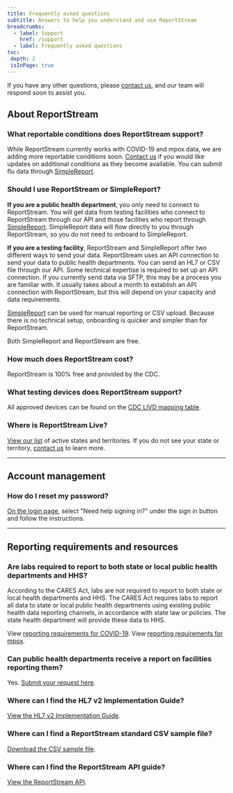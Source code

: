 ```yaml
---
title: Frequently asked questions
subtitle: Answers to help you understand and use ReportStream
breadcrumbs:
  - label: Support
    href: /support
  - label: Frequently asked questions
toc:
 depth: 2
 isInPage: true
---
```

If you have any other questions, please [contact us](https://app.smartsheetgov.com/b/form/ff33efa457be461c9893301d4c0ec12d), and our team will respond soon to assist you.

## About ReportStream

### What reportable conditions does ReportStream support?
While ReportStream currently works with COVID-19 and mpox data, we are adding more reportable conditions soon. [Contact us](https://app.smartsheetgov.com/b/form/ff33efa457be461c9893301d4c0ec12d) if you would like updates on additional conditions as they become available. You can submit flu data through [SimpleReport](https://www.simplereport.gov/).

### Should I use ReportStream or SimpleReport?
**If you are a public health department**, you only need to connect to ReportStream. You will get data from testing facilities who connect to ReportStream through our API and those facilities who report through [SimpleReport](https://www.simplereport.gov/). SimpleReport data will flow directly to you through ReportStream, so you do not need to onboard to SimpleReport.

**If you are a testing facility**, ReportStream and SimpleReport offer two different ways to send your data. ReportStream uses an API connection to send your data to public health departments. You can send an HL7 or CSV file through our API.  Some technical expertise is required to set up an API connection. If you currently send data via SFTP, this may be a process you are familiar with. It usually takes about a month to establish an API connection with ReportStream, but this will depend on your capacity and data requirements.

[SimpleReport](https://www.simplereport.gov/) can be used for manual reporting or CSV upload. Because there is no technical setup, onboarding is quicker and simpler than for ReportStream.

Both SimpleReport and ReportStream are free.

### How much does ReportStream cost?
ReportStream is 100% free and provided by the CDC.

### What testing devices does ReportStream support?
All approved devices can be found on the [CDC LIVD mapping table](https://www.cdc.gov/csels/dls/livd-codes.html?CDC_AA_refVal=https%3A%2F%2Fwww.cdc.gov%2Fcsels%2Fdls%2Fsars-cov-2-livd-codes.html).

### Where is ReportStream Live?
[View our list](/product/where-were-live) of active states and territories. If you do not see your state or territory, [contact us](https://app.smartsheetgov.com/b/form/ff33efa457be461c9893301d4c0ec12d) to learn more.

---

## Account management

### How do I reset my password?
[On the login page](/login), select "Need help signing in?" under the sign in button and follow the instructions.

---

## Reporting requirements and resources

### Are labs required to report to both state or local public health departments and HHS?
According to the CARES Act, labs are not required to report to both state or local health departments and HHS. The CARES Act requires labs to report all data to state or local public health departments using existing public health data reporting channels, in accordance with state law or policies. The state health department will provide these data to HHS.

View [reporting requirements for COVID-19](https://www.cdc.gov/coronavirus/2019-ncov/lab/reporting-lab-data.html#faqs). View [reporting requirements for mpox](https://www.cdc.gov/poxvirus/mpox/lab-personnel/report-results.html).

### Can public health departments receive a report on facilities reporting them?
Yes. [Submit your request here](https://app.smartsheetgov.com/b/form/ff33efa457be461c9893301d4c0ec12d).

### Where can I find the HL7 v2 Implementation Guide?
[View the HL7 v2 Implementation Guide](https://www.nibib.nih.gov/covid-19/radx-tech-program/mars/HL7v2-implementation-guide).

### Where can I find a ReportStream standard CSV sample file?
[Download the CSV sample file](/assets/csv/ReportStream-StandardCSV-ExampleData-20220509.csv).

### Where can I find the ReportStream API guide?
[View the ReportStream API](/resources/api).
